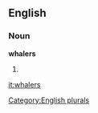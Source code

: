 
==English==

===Noun===
'''whalers'''

# {{plural of|[[whaler]]}}

[[Category:English plurals]]

[[it:whalers]]